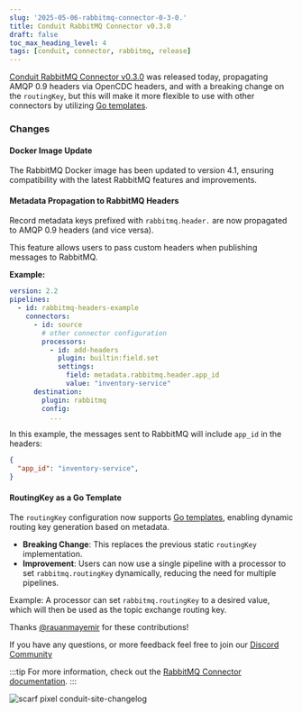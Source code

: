 ```yaml
---
slug: '2025-05-06-rabbitmq-connector-0-3-0.'
title: Conduit RabbitMQ Connector v0.3.0
draft: false
toc_max_heading_level: 4
tags: [conduit, connector, rabbitmq, release]
---
```


[Conduit RabbitMQ Connector v0.3.0](https://github.com/conduitio-labs/conduit-connector-rabbitmq/releases/tag/v0.3.0) was released today, propagating AMQP 0.9 headers via OpenCDC headers, and with a breaking change on the `routingKey`, but this will make it more flexible to use with other connectors by utilizing [Go templates](https://pkg.go.dev/text/template).

<!--truncate-->

### Changes

#### Docker Image Update

The RabbitMQ Docker image has been updated to version ⁠4.1, ensuring compatibility with the latest RabbitMQ features and improvements.

#### Metadata Propagation to RabbitMQ Headers

Record metadata keys prefixed with `rabbitmq.header.` are now propagated to AMQP 0.9 headers (and vice versa). 

This feature allows users to pass custom headers when publishing messages to RabbitMQ.

**Example:**

```yaml
version: 2.2
pipelines:
  - id: rabbitmq-headers-example
    connectors:
      - id: source
        # other connector configuration
        processors:
          - id: add-headers
            plugin: builtin:field.set
            settings:
              field: metadata.rabbitmq.header.app_id
              value: "inventory-service"
      destination:
        plugin: rabbitmq
        config:
          ...
```

In this example, the messages sent to RabbitMQ will include `app_id` in the headers:

```json
{
  "app_id": "inventory-service",
}
```

#### RoutingKey as a Go Template

The `routingKey` configuration now supports [Go templates](https://pkg.go.dev/text/template), enabling dynamic routing key generation based on metadata.

- **Breaking Change**: This replaces the previous static `routingKey` implementation.  
- **Improvement**: Users can now use a single pipeline with a processor to set `rabbitmq.routingKey` dynamically, reducing the need for multiple pipelines.  

Example: A processor can set `rabbitmq.routingKey` to a desired value, which will then be used as the topic exchange routing key.


Thanks [@rauanmayemir](https://github.com/rauanmayemir) for these contributions! 

If you have any questions, or more feedback feel free to join our [Discord Community](https://discord.meroxa.com/)

:::tip
For more information, check out the [RabbitMQ Connector documentation](/docs/using/connectors/list/rabbitmq).
:::

![scarf pixel conduit-site-changelog](https://static.scarf.sh/a.png?x-pxid=b43cda70-9a98-4938-8857-471cc05e99c5)
